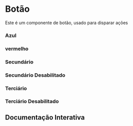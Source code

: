 


<Meta of={Story}/>

# Botão

Este é um componente de botão, usado para disparar ações

### Azul
<Canvas of={Story.Primary}/>

### vermelho
<Canvas of={Story.Disabled}/>

### Secundário
<Canvas of={Story.Secondary}/>

### Secundário Desabilitado
<Canvas of={Story.SecondaryDisabled}/>

### Terciário
<Canvas of={Story.Tertiary}/>

### Terciário Desabilitado
<Canvas of={Story.TertiaryDisabled}/>

## Documentação Interativa

<Primary/>
<Controls/>
